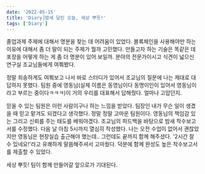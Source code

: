 ```yaml
---
date: '2022-05-15'
title: 'Diary⎟밤새 달린 오늘, 세상 뿌듯!'
tags: ['Diary']
---
```


졸업과제 주제에 대해서 명분을 찾는 데 어려움이 있었다.
블록체인을 사용해야만 하는 이유에 대해서 좀 더 말이 되는 주제가 뭘까 고민했다.
만들고자 하는 기술은 똑같은 데 포장을 어떻게 하는 게 좀 더 명분이 있어 보일까.
분야의 전문가이시고 식견이 넓으신 연구실 조교님들에게 여쭤봤다.

정말 죄송하게도 여쭤보고 나서 바로 스터디가 있어서 조교님의 질문에 나는 제대로 대답하지 못했다.
팀원 중에 영동님(실제 이름은 동영님이다 동명이인이 있어서 영동님이라고 부르는 중이다ㅋㅋㅋ)이 거의 우리를 대표해서 답해줬다.
얼마나 고맙던지.

믿을 수 있는 팀원은 이런 사람이구나 하는 느낌을 받았다. 
팀장인 내가 무슨 일이 생겼을 때 믿고 맡겨도 되겠다고 생각했다.
정말 정말 고마운 팀원이다. 영동님의 책임감 있는 그리고 신뢰를 주는 태도를 배워야겠다.
조교님의 피드백을 바탕으로 밤새 착수보고서를 수정했다. 다음 날 아침 5시까지 열심히 작성했다. 
나는 오전 수업이 없어서 괜찮았지만 영동님은 현장실습 출근해야 했는데.. 그런데도 끝까지 함께 해주셨다.
'2시간 잘 수 있네요!'라고 유쾌하게 말씀해주셔서 고마웠다. 덕분에 함께 완성도 높은 착수보고서를 제출할 수 있었다.

세상 뿌듯! 팀이 함께 만들어갈 앞으로가 기대된다.